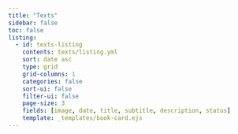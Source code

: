 ```yaml
---
title: "Texts"
sidebar: false
toc: false
listing:
  - id: texts-listing
    contents: texts/listing.yml
    sort: date asc
    type: grid
    grid-columns: 1
    categories: false
    sort-ui: false
    filter-ui: false
    page-size: 3
    fields: [image, date, title, subtitle, description, status]
    template: _templates/book-card.ejs
---
```


:::{#texts-listing}
:::
